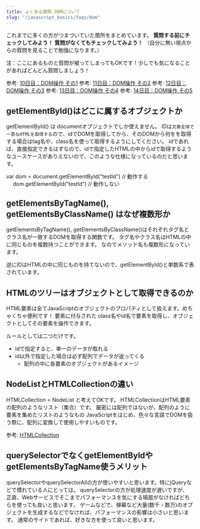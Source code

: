 ```yaml
---
title: よくある質問 DOMについて
slug: "/javascript_basics/faqs/dom"
---
```


これまでに多くの方がつまづいていた箇所をまとめています。
**質問する前にチェックしてみよう！**
**質問がなくてもチェックしてみよう！**
（自分に無い視点からの質問を見ることで勉強になります。）

注：ここにあるものと質問が被ってしまってもOKです！少しでも気になることがあればどんどん質問しましょう！

参考: [10日目：DOM操作 その1](/javascript_basics/tutorials/day10)
参考: [11日目：DOM操作 その2](/javascript_basics/tutorials/day11)
参考: [12日目：DOM操作 その3](/javascript_basics/tutorials/day12)
参考: [13日目：DOM操作 その4](/javascript_basics/tutorials/day13)
参考: [14日目：DOM操作 その5](/javascript_basics/tutorials/day14)


## getElementById()はどこに属するオブジェクトか

getElementById() は documentオブジェクトでしか使えません。
IDは`文章全体で一意なHTMLを取得する`ので、idでDOMを取得してから、そのDOMから何をを取得する場合はtag名や、class名を使って取得するようにしてください。
idであれば、直接指定できるはずなので、idで指定したHTMLの中からidで取得するようなユースケースがありえないので、このような仕様になっているのだと思います。

<prism class="prism-code" language="js">
var dom = document.getElementById("testId") // 動作する
　
dom.getElementById("testId") // 動作しない
</prism>


## getElementsByTagName(), getElementsByClassName() はなぜ複数形か

getElementsByTagName(), getElementsByClassName()はそれぞれタグ名とクラス名が一致するDOMを取得する関数です。
タグ名やクラス名はHTMLの中に同じものを複数持つことができます。
なのでメソッド名も複数形になっています。

逆にIDはHTMLの中に同じものを持てないので、getElementById()と単数系で表されています。


## HTMLのツリーはオブジェクトとして取得できるのか

HTML要素は全てJavaScriptのオブジェクトのプロパティとして扱えます。めちゃくちゃ便利です！
要素に付与された class名やid名で要素を取得し、オブジェクトとしてその要素を操作できます。

ルールとしては二つだけです。

- idで指定すると、単一のデータが取れる
- id以外で指定した場合は必ず配列でデータが返ってくる
    - 配列の中に各要素のオブジェクトがあるイメージ


## NodeListとHTMLCollectionの違い

HTMLCollection = NodeList と考えてOKです。
HTMLCollectionはHTML要素の配列のようなリスト（集合）です。
厳密には配列ではないが、配列のように要素を集めたリストのようなもの
JavaScriptをはじめ、色々な言語でDOMを扱う際に、配列に変換して使用しやすいものです。

参考: [HTMLCollection](https://developer.mozilla.org/ja/docs/Web/API/HTMLCollection)


## querySelectorでなくgetElementByIdやgetElementsByTagName使うメリット

querySelectorやquerySelectorAllの方が使いやすいと思います。特にjQueryなどで慣れている人にとっては。
querySelectorの方が処理速度が遅いですが、
正直、Webサービスでそこまでパフォーマンスを気にする場面がなければどちらを使っても良いと思います。
ゲームなどで、弾幕など大量(数千・数万)のオブジェクトを生成するなどでなければ、パフォーマンスの影響は小さいと思います。
通常のサイトであれば、好きな方を使って良いと思います。
